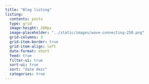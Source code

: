```yaml
---
title: "Blog listing"
listing:
  contents: posts
  type: grid
  image-height: 200px
  image-placeholder: "../static/images/wave-connecting-250.png"
  grid-columns: 3
  grid-item-border: true
  grid-item-align: left
  date-format: short
  feed: true
  filter-ui: true
  sort-ui: true
  sort: "date desc"
  categories: true
---
```

